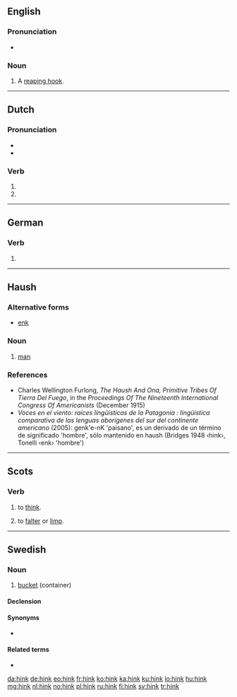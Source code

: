 ==English==

===Pronunciation===
* {{rhymes|ɪŋk|lang=en}}

===Noun===
{{en-noun}}

# {{lb|en|obsolete}} A [[reaping hook]].
#: {{rfquotek|Knight}}

{{Webster 1913}}

----

==Dutch==

===Pronunciation===
* {{audio|Nl-hink.ogg|Audio|lang=nl}}
* {{rhymes|ɪŋk|lang=nl}}

===Verb===
{{nl-verb-form}}

# {{nl-verb form of|p=1|n=sg|t=pres|m=ind|hinken}}
# {{nl-verb form of|m=imp|hinken}}

----

==German==

===Verb===
{{head|de|verb form}}

# {{inflection of|lang=de|hinken||2|s|impr}}

----

==Haush==

===Alternative forms===
* [[enk]]

===Noun===
{{head|sai-hau|noun}}

# [[man]]

===References===
* Charles Wellington Furlong, ''The Haush And Ona, Primitive Tribes Of Tierra Del Fuego'', in the ''Proceedings Of The Nineteenth International Congress Of Americanists'' (December 1915)
* ''Voces en el viento: raíces lingüísticas de la Patagonia : lingüística comparativa de las lenguas aborígenes del sur del continente americano'' (2005): genk'e-nK 'paisano', es un derivado de un término de significado 'hombre', sólo mantenido en haush (Bridges 1948 ‹hink›, Tonelli ‹enk› 'hombre')

----

==Scots==

===Verb===
{{sco-verb|hinks|hinkin|'''[[thought]]''' ''or'' '''[[thocht]]'''|'''[[thought]]''' ''or'' '''[[thocht]]'''}}

# {{lb|sco|many Scots dialects}} to [[think]].
# {{lb|sco|obsolete}} to [[falter]] or [[limp]].

----

==Swedish==

===Noun===
{{sv-noun|c}}

# [[bucket]] (container)

====Declension====
{{sv-infl-noun-c-ar}}

====Synonyms====
* {{l|sv|spann}}

====Related terms====
* {{l|sv|hinka}}

[[da:hink]]
[[de:hink]]
[[eo:hink]]
[[fr:hink]]
[[ko:hink]]
[[ka:hink]]
[[ku:hink]]
[[lo:hink]]
[[hu:hink]]
[[mg:hink]]
[[nl:hink]]
[[no:hink]]
[[pl:hink]]
[[ru:hink]]
[[fi:hink]]
[[sv:hink]]
[[tr:hink]]